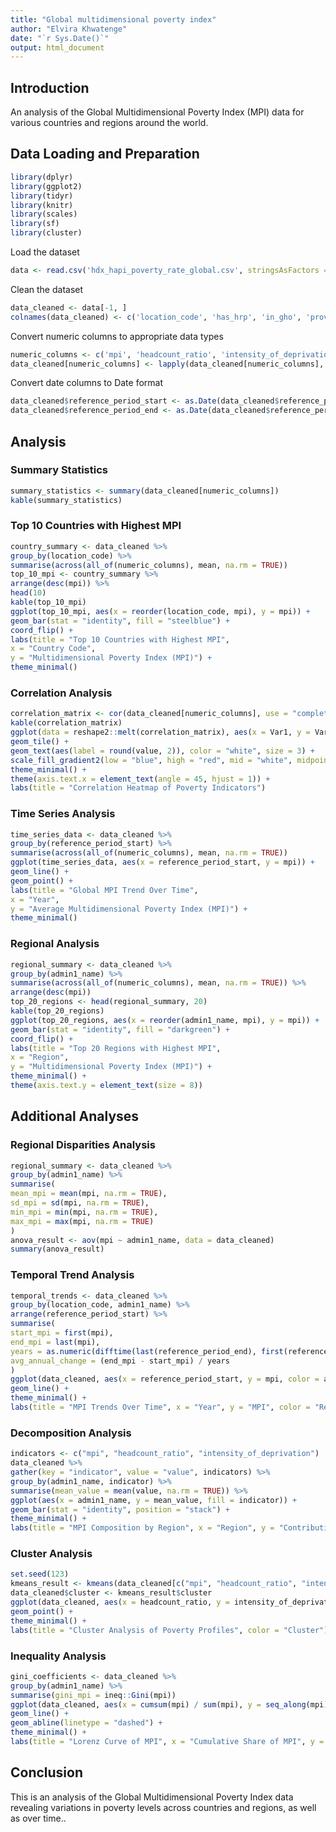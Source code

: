 ---
title: "Global multidimensional poverty index"
author: "Elvira Khwatenge"
date: "`r Sys.Date()`"
output: html_document
---


## Introduction

An analysis of the Global Multidimensional Poverty Index (MPI) data for various countries and regions around the world.

## Data Loading and Preparation
```{r}
library(dplyr)
library(ggplot2)
library(tidyr)
library(knitr)
library(scales)
library(sf)
library(cluster)
```

Load the dataset
```{r}
data <- read.csv('hdx_hapi_poverty_rate_global.csv', stringsAsFactors = FALSE)
```
Clean the dataset
```{r}
data_cleaned <- data[-1, ]
colnames(data_cleaned) <- c('location_code', 'has_hrp', 'in_gho', 'provider_admin1_name', 'admin1_code', 'admin1_name', 'mpi', 'headcount_ratio', 'intensity_of_deprivation', 'vulnerable_to_poverty', 'in_severe_poverty', 'reference_period_start', 'reference_period_end')
```

Convert numeric columns to appropriate data types
```{r}
numeric_columns <- c('mpi', 'headcount_ratio', 'intensity_of_deprivation', 'vulnerable_to_poverty', 'in_severe_poverty')
data_cleaned[numeric_columns] <- lapply(data_cleaned[numeric_columns], as.numeric)
```

Convert date columns to Date format
```{r}
data_cleaned$reference_period_start <- as.Date(data_cleaned$reference_period_start)
data_cleaned$reference_period_end <- as.Date(data_cleaned$reference_period_end)
```

## Analysis

### Summary Statistics

```{r}
summary_statistics <- summary(data_cleaned[numeric_columns])
kable(summary_statistics)
```

### Top 10 Countries with Highest MPI

```{r}
country_summary <- data_cleaned %>%
group_by(location_code) %>%
summarise(across(all_of(numeric_columns), mean, na.rm = TRUE))
top_10_mpi <- country_summary %>%
arrange(desc(mpi)) %>%
head(10)
kable(top_10_mpi)
ggplot(top_10_mpi, aes(x = reorder(location_code, mpi), y = mpi)) +
geom_bar(stat = "identity", fill = "steelblue") +
coord_flip() +
labs(title = "Top 10 Countries with Highest MPI",
x = "Country Code",
y = "Multidimensional Poverty Index (MPI)") +
theme_minimal()
```

### Correlation Analysis
```{r}
correlation_matrix <- cor(data_cleaned[numeric_columns], use = "complete.obs")
kable(correlation_matrix)
ggplot(data = reshape2::melt(correlation_matrix), aes(x = Var1, y = Var2, fill = value)) +
geom_tile() +
geom_text(aes(label = round(value, 2)), color = "white", size = 3) +
scale_fill_gradient2(low = "blue", high = "red", mid = "white", midpoint = 0) +
theme_minimal() +
theme(axis.text.x = element_text(angle = 45, hjust = 1)) +
labs(title = "Correlation Heatmap of Poverty Indicators")
```

### Time Series Analysis

```{r}
time_series_data <- data_cleaned %>%
group_by(reference_period_start) %>%
summarise(across(all_of(numeric_columns), mean, na.rm = TRUE))
ggplot(time_series_data, aes(x = reference_period_start, y = mpi)) +
geom_line() +
geom_point() +
labs(title = "Global MPI Trend Over Time",
x = "Year",
y = "Average Multidimensional Poverty Index (MPI)") +
theme_minimal()
```

### Regional Analysis

```{r}
regional_summary <- data_cleaned %>%
group_by(admin1_name) %>%
summarise(across(all_of(numeric_columns), mean, na.rm = TRUE)) %>%
arrange(desc(mpi))
top_20_regions <- head(regional_summary, 20)
kable(top_20_regions)
ggplot(top_20_regions, aes(x = reorder(admin1_name, mpi), y = mpi)) +
geom_bar(stat = "identity", fill = "darkgreen") +
coord_flip() +
labs(title = "Top 20 Regions with Highest MPI",
x = "Region",
y = "Multidimensional Poverty Index (MPI)") +
theme_minimal() +
theme(axis.text.y = element_text(size = 8))
```

## Additional Analyses

### Regional Disparities Analysis

```{r}
regional_summary <- data_cleaned %>%
group_by(admin1_name) %>%
summarise(
mean_mpi = mean(mpi, na.rm = TRUE),
sd_mpi = sd(mpi, na.rm = TRUE),
min_mpi = min(mpi, na.rm = TRUE),
max_mpi = max(mpi, na.rm = TRUE)
)
anova_result <- aov(mpi ~ admin1_name, data = data_cleaned)
summary(anova_result)
```

### Temporal Trend Analysis

```{r}
temporal_trends <- data_cleaned %>%
group_by(location_code, admin1_name) %>%
arrange(reference_period_start) %>%
summarise(
start_mpi = first(mpi),
end_mpi = last(mpi),
years = as.numeric(difftime(last(reference_period_end), first(reference_period_start), units = "days")) / 365,
avg_annual_change = (end_mpi - start_mpi) / years
)
ggplot(data_cleaned, aes(x = reference_period_start, y = mpi, color = admin1_name)) +
geom_line() +
theme_minimal() +
labs(title = "MPI Trends Over Time", x = "Year", y = "MPI", color = "Region")
```

### Decomposition Analysis
```{r}
indicators <- c("mpi", "headcount_ratio", "intensity_of_deprivation")
data_cleaned %>%
gather(key = "indicator", value = "value", indicators) %>%
group_by(admin1_name, indicator) %>%
summarise(mean_value = mean(value, na.rm = TRUE)) %>%
ggplot(aes(x = admin1_name, y = mean_value, fill = indicator)) +
geom_bar(stat = "identity", position = "stack") +
theme_minimal() +
labs(title = "MPI Composition by Region", x = "Region", y = "Contribution to MPI")
```

### Cluster Analysis

```{R}
set.seed(123)
kmeans_result <- kmeans(data_cleaned[c("mpi", "headcount_ratio", "intensity_of_deprivation")], centers = 5)
data_cleaned$cluster <- kmeans_result$cluster
ggplot(data_cleaned, aes(x = headcount_ratio, y = intensity_of_deprivation, color = factor(cluster))) +
geom_point() +
theme_minimal() +
labs(title = "Cluster Analysis of Poverty Profiles", color = "Cluster")
```

### Inequality Analysis
```{r}
gini_coefficients <- data_cleaned %>%
group_by(admin1_name) %>%
summarise(gini_mpi = ineq::Gini(mpi))
ggplot(data_cleaned, aes(x = cumsum(mpi) / sum(mpi), y = seq_along(mpi) / length(mpi))) +
geom_line() +
geom_abline(linetype = "dashed") +
theme_minimal() +
labs(title = "Lorenz Curve of MPI", x = "Cumulative Share of MPI", y = "Cumulative Share of Population")
```

## Conclusion

This is an analysis of the Global Multidimensional Poverty Index data revealing variations in poverty levels across countries and regions, as well as over time..